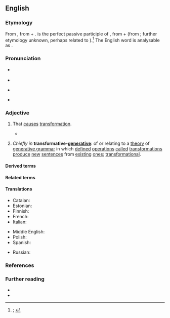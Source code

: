 ==English==
{{was wotd|2021|April|21}}

===Etymology===
{{root|en|ine-pro|*-wós}}
From {{der|en|ML.|transformātīvus|t=transformative}}, from {{der|en|la|trānsfōrmātus|t=transformed}} + {{m|la|-īvus|pos={{glossary|suffix}} attached to the {{glossary|perfect}} {{glossary|passive}} {{glossary|participial}} {{glossary|stem}}s of {{glossary|verb}}s, forming {{glossary|deverbal}} {{glossary|adjective}}s meaning ‘doing or related to doing [''the verb'']’}}. {{m|la||Trānsfōrmātus}} is the perfect passive participle of {{m|la|trānsfōrmō|t=to transform}}, from {{m|la|trāns-|pos={{glossary|prefix}} meaning ‘across; beyond; through’}} + {{m|la|fōrmō|t=to fashion, form, format, shape}} (from {{m|la|fōrma|t=appearance, figure, form, shape}}; further etymology unknown, perhaps related to {{cog|grc|μορφή|t=a form, shape}}).<ref>{{R:OED Online|pos=v|id=204745|date=June 2018|nodot=1}}; {{R:Lexico|pos=v}}</ref> The English word is analysable as {{suffix|en|transform|ative}}.

===Pronunciation===
* {{a|RP}} {{IPA|en|/trɑːnsˈfɔːmətɪv/|/tɹæns-/}}
* {{audio|en|LL-Q1860 (eng)-Vealhurl-transformative.wav|Audio (RP)}}
* {{a|GA}} {{IPA|en|/tɹænsˈfɔɹmətɪv/|[-ɾɪv]}}
* {{hyphenation|en|trans|form|a|tive}}

===Adjective===
{{en-adj}}

# That [[cause#Verb|causes]] [[transformation]].
#: {{synonyms|en|transformatory|transmutative}}
#: {{antonyms|en|nontransformative}}
#* {{quote-journal|en|author=Graeme Pickering|title=New targets for Northumberland|magazine=[[w:Rail (magazine)|Rail]]|location=Peterborough, Cambridgeshire|publisher=[[w:Bauer Media Group|Bauer Media]]|date=6 November 2019|page=46|issn=0953-4563|oclc=999467860|passage="You'll know the '''transformative''' effect that the Metro has had on the whole of Tyneside," says NCC [Northumberland County Council] leader Peter Jackson. "This new passenger line will have the same effect on southeast Northumberland. It's a '''transformative''' project and we're going to make sure it happens."}}
# {{lb|en|linguistics}} ''Chiefly in'' '''transformative-[[generative]]''': of or relating to a [[theory]] of [[generative grammar]] in which [[defined#Adjective|defined]] [[operation]]s [[call#Verb|called]] [[transformation]]s [[produce#Verb|produce]] [[new]] [[sentence#Noun|sentences]] from [[existing#Adjective|existing]] [[one]]s; [[transformational]].

====Derived terms====
{{col3|en
|biotransformative
|nontransformative
|transformative action
|transformative economics
|transformative justice
|transformative learning
|transformatively
|transformative planning
|transformative research
|transformativity
}}

====Related terms====
{{col3|en
|transform
|transformable
|[[transformance]] {{qualifier|rare}}
|transformant
|transformation
|transformational
|[[transformator]] {{qualifier|archaic}}
|transformatory
|[[transformed]] {{qualifier|adjective}}
|transformer
|transformerless
|[[transforming]] {{qualifier|adjective|noun}}
|transformism
|transformist
}}

====Translations====
{{trans-top|that causes transformation}}
* Catalan: {{t|ca|transformatiu}}
* Estonian: {{t|et|transformeeriv}}
* Finnish: {{t|fi|käänteentekevä}}
* French: {{t+|fr|transformateur}}
* Italian: {{t|it|trasformativo}}
{{trans-mid}}
* Middle English: {{t|enm|vertuous}} {{qualifier|rare}}
* Polish: {{t|pl|transformacyjny}}
* Spanish: {{t+|es|transformativo}}
{{trans-bottom}}

{{trans-top-also|of or relating to a theory of generative grammar in which defined operations called transformations produce new sentences from existing ones|transformational}}
* Russian: {{t+|ru|преврати́тельный}}
{{trans-mid}}
{{trans-bottom}}

===References===
<references/>

===Further reading===
* {{pedia|transformational grammar}}
* {{pedia|transformation|transformation (disambiguation)}}